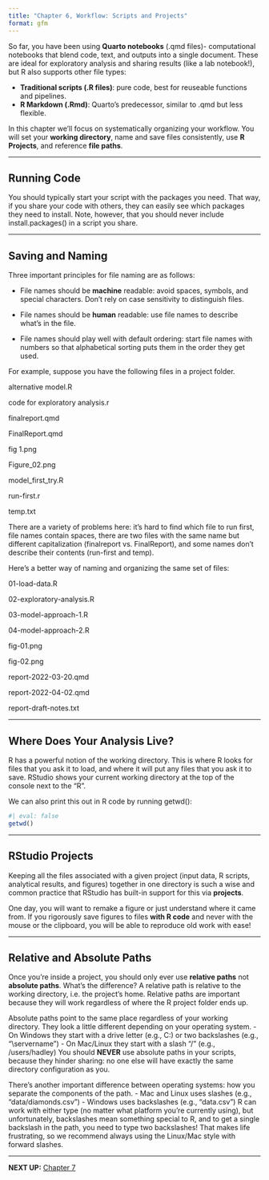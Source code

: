 ```yaml
---
title: "Chapter 6, Workflow: Scripts and Projects"
format: gfm
---
```


So far, you have been using **Quarto notebooks** (.qmd files)- computational notebooks that blend code, text, and outputs into a single document.
These are ideal for exploratory analysis and sharing results (like a lab notebook!), but R also supports other file types:

- **Traditional scripts (.R files)**: pure code, best for reuseable functions and pipelines.
- **R Markdown (.Rmd)**: Quarto's predecessor, similar to .qmd but less flexible.

In this chapter we'll focus on systematically organizing your workflow.
You will set your **working directory**, name and save files consistently, use **R Projects**, and reference **file paths**.

------------------------------------------------------------------------

## Running Code

You should typically start your script with the packages you need.
That way, if you share your code with others, they can easily see which packages they need to install.
Note, however, that you should never include install.packages() in a script you share.

------------------------------------------------------------------------

## Saving and Naming

Three important principles for file naming are as follows:

- File names should be **machine** readable: avoid spaces, symbols, and special characters.
Don’t rely on case sensitivity to distinguish files.

- File names should be **human** readable: use file names to describe what’s in the file.

- File names should play well with default ordering: start file names with numbers so that alphabetical sorting puts them in the order they get used.

For example, suppose you have the following files in a project folder.

  alternative model.R
  
  code for exploratory analysis.r
  
  finalreport.qmd
  
  FinalReport.qmd
  
  fig 1.png
  
  Figure_02.png
  
  model_first_try.R
  
  run-first.r
  
  temp.txt
  
There are a variety of problems here: it’s hard to find which file to run first, file names contain spaces, there are two files with the same name but different capitalization (finalreport vs. FinalReport), and some names don’t describe their contents (run-first and temp).

Here’s a better way of naming and organizing the same set of files:

  01-load-data.R
  
  02-exploratory-analysis.R
  
  03-model-approach-1.R
  
  04-model-approach-2.R
  
  fig-01.png
  
  fig-02.png
  
  report-2022-03-20.qmd
  
  report-2022-04-02.qmd
  
  report-draft-notes.txt

------------------------------------------------------------------------

## Where Does Your Analysis Live?

R has a powerful notion of the working directory.
This is where R looks for files that you ask it to load, and where it will put any files that you ask it to save.
RStudio shows your current working directory at the top of the console next to the "R".

We can also print this out in R code by running getwd():
```r
#| eval: false
getwd()
```

------------------------------------------------------------------------

## RStudio Projects

Keeping all the files associated with a given project (input data, R scripts, analytical results, and figures) together in one directory is such a wise and common practice that RStudio has built-in support for this via **projects**.

One day, you will want to remake a figure or just understand where it came from.
If you rigorously save figures to files **with R code** and never with the mouse or the clipboard, you will be able to reproduce old work with ease!

------------------------------------------------------------------------

## Relative and Absolute Paths

Once you’re inside a project, you should only ever use **relative paths** not **absolute paths**.
What’s the difference?
A relative path is relative to the working directory, i.e. the project’s home.
Relative paths are important because they will work regardless of where the R project folder ends up.

Absolute paths point to the same place regardless of your working directory.
They look a little different depending on your operating system.
  - On Windows they start with a drive letter (e.g., C:) or two backslashes (e.g., "\\servername") 
  - On Mac/Linux they start with a slash “/” (e.g., /users/hadley)
You should **NEVER** use absolute paths in your scripts, because they hinder sharing: no one else will have exactly the same directory configuration as you.

There’s another important difference between operating systems: how you separate the components of the path.
  - Mac and Linux uses slashes (e.g., "data/diamonds.csv")
  - Windows uses backslashes (e.g., "data\diamonds.csv")
R can work with either type (no matter what platform you’re currently using), but unfortunately, backslashes mean something special to R, and to get a single backslash in the path, you need to type two backslashes!
That makes life frustrating, so we recommend always using the Linux/Mac style with forward slashes.

------------------------------------------------------------------------

**NEXT UP:** [Chapter 7](https://github.com/UCSC-Treehouse/Essential-skills-for-Treehouse-computational-research/blob/main/Chapter-Instructions/Chapter_07_Instructions.md)
